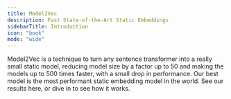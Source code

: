 ```yaml
---
title: Model2Vec
description: Fast State-of-the-Art Static Embeddings
sidebarTitle: Introduction
icon: "book"
mode: "wide"
---
```



Model2Vec is a technique to turn any sentence transformer into a really small static model, reducing model size by a factor up to 50 and making the models up to 500 times faster, with a small drop in performance. Our best model is the most performant static embedding model in the world. See our results here, or dive in to see how it works.


